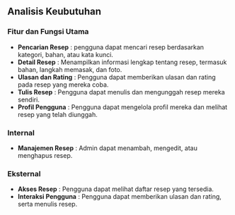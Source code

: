 ## Analisis Keubutuhan

### Fitur dan Fungsi Utama
- **Pencarian Resep** : pengguna dapat mencari resep berdasarkan kategori, bahan, atau kata kunci.
- **Detail Resep** : Menampilkan informasi lengkap tentang resep, termasuk bahan, langkah memasak, dan foto.
- **Ulasan dan Rating** : Pengguna dapat memberikan ulasan dan rating pada resep yang mereka coba.
- **Tulis Resep** : Pengguna dapat menulis dan mengunggah resep mereka sendiri.
- **Profil Pengguna** : Pengguna dapat mengelola profil mereka dan melihat resep yang telah diunggah.

### Internal
- **Manajemen Resep** : Admin dapat menambah, mengedit, atau menghapus resep.

### Eksternal
- **Akses Resep** : Pengguna dapat melihat daftar resep yang tersedia.
- **Interaksi Pengguna** : Pengguna dapat memberikan ulasan dan rating, serta menulis resep.